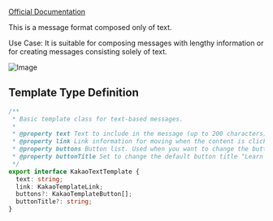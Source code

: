 [Official Documentation](https://developers.kakao.com/docs/latest/ko/message/android-link#create-message)

This is a message format composed only of text.

Use Case: It is suitable for composing messages with lengthy information or for creating messages consisting solely of text.

![Image](https://raw.githubusercontent.com/mym0404/image-archive/master/202404220338059.webp)

## Template Type Definition

```ts
/**
 * Basic template class for text-based messages.
 *
 * @property text Text to include in the message (up to 200 characters)
 * @property link Link information for moving when the content is clicked
 * @property buttons Button list. Used when you want to change the button title and the link, or when you want to use two buttons. (Up to 2 buttons)
 * @property buttonTitle Set to change the default button title "Learn more". If used, the link to move when the button is clicked will be the value entered in the content
 */
export interface KakaoTextTemplate {
  text: string;
  link: KakaoTemplateLink;
  buttons?: KakaoTemplateButton[];
  buttonTitle?: string;
}
```
